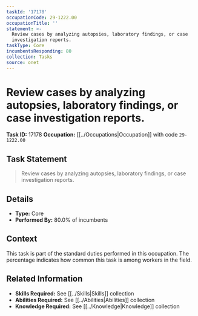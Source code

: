 ```yaml
---
taskId: '17178'
occupationCode: 29-1222.00
occupationTitle: ''
statement: >-
  Review cases by analyzing autopsies, laboratory findings, or case
  investigation reports.
taskType: Core
incumbentsResponding: 80
collection: Tasks
source: onet
---
```

# Review cases by analyzing autopsies, laboratory findings, or case investigation reports.

**Task ID:** 17178
**Occupation:** [[../Occupations|Occupation]] with code `29-1222.00`

## Task Statement

> Review cases by analyzing autopsies, laboratory findings, or case investigation reports.

## Details

- **Type:** Core
- **Performed By:** 80.0% of incumbents

## Context

This task is part of the standard duties performed in this occupation. The percentage indicates how common this task is among workers in the field.

## Related Information

- **Skills Required:** See [[../Skills|Skills]] collection
- **Abilities Required:** See [[../Abilities|Abilities]] collection
- **Knowledge Required:** See [[../Knowledge|Knowledge]] collection
